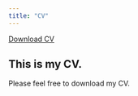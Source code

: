 ```yaml
---
title: "CV"
---
```


<a href="CV.pdf#" class="download" title="Download CV as PDF">Download CV</a>			

## This is my CV. 

Please feel free to download my CV.